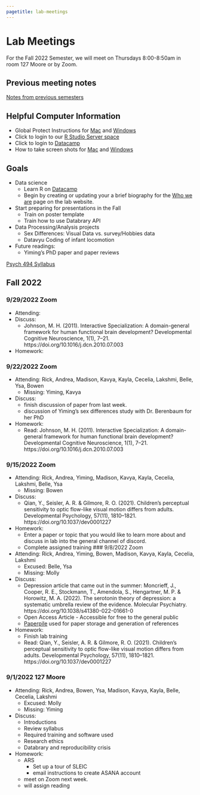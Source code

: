 ```yaml
---
pagetitle: lab-meetings
---
```


# Lab Meetings

For the Fall 2022 Semester, we will meet on Thursdays 8:00-8:50am in room 127 Moore or by Zoom.

## Previous meeting notes

[Notes from previous semesters](lab-meetings-previous.html)

## Helpful Computer Information

- Global Protect Instructions for [Mac](https://ithelp.ssri.psu.edu/penn-state-vpn-mac) and [Windows ](https://ithelp.ssri.psu.edu/penn-state-vpn)
- Click to login to our [R Studio Server space](https://rstudio.tlt.psu.edu/s/e40b8122db8f5ab27456f/)
- Click to login to [Datacamp](https://www.datacamp.com/)
- How to take screen shots for [Mac](https://support.apple.com/en-us/HT201361) and [Windows](https://www.howtogeek.com/226280/how-to-take-screenshots-in-windows-10/)

## Goals
- Data science
    - Learn R on [Datacamp](https://www.datacamp.com/)
    - Begin by creating or updating your a brief biography for the [Who we are](https://gilmore-lab.github.io/who-we-are.html) page on the lab website.
- Start preparing for presentations in the Fall  
    - Train on poster template
    - Train how to use Databrary API
<!-- - Launch new projects -->
<!--     - [Development of Motion Sensitivity Meta-analysis](https://github.com/gilmore-lab/motion-metaanalysis) -->
<!--     - Visuomotor tracking -->
- Data Processing/Analysis projects
    - Sex Differences: Visual Data vs. survey/Hobbies data
    - Datavyu Coding of infant locomotion
- Future readings:
  - Yiming's PhD paper and paper reviews

[Psych 494 Syllabus](https://https://gilmore-lab.github.io/protocols/psych-494-syllabus.html) 

## Fall 2022

### 9/29/2022 Zoom

- Attending: 
- Discuss: 
  - Johnson, M. H. (2011). Interactive Specialization: A domain-general framework for human functional brain development? Developmental Cognitive Neuroscience, 1(1), 7–21. https://doi.org/10.1016/j.dcn.2010.07.003
- Homework: 

### 9/22/2022 Zoom 

- Attending: Rick, Andrea, Madison, Kavya, Kayla, Cecelia, Lakshmi, Belle, Ysa, Bowen  
  - Missing: Yiming, Kavya 
- Discuss:
  - finish discussion of paper from last week.
  - discussion of Yiming's sex differences study with Dr. Berenbaum for her PhD
- Homework:
  - Read: Johnson, M. H. (2011). Interactive Specialization: A domain-general framework for human functional brain development? Developmental Cognitive Neuroscience, 1(1), 7–21. https://doi.org/10.1016/j.dcn.2010.07.003

### 9/15/2022 Zoom

- Attending: Rick, Andrea, Yiming, Madison, Kavya, Kayla, Cecelia, Lakshmi, Belle, Ysa
  - Missing: Bowen
- Discuss:
  - Qian, Y., Seisler, A. R. & Gilmore, R. O. (2021). Children’s perceptual sensitivity to optic flow-like visual motion differs from adults. Developmental Psychology, 57(11), 1810–1821. https://doi.org/10.1037/dev0001227
- Homework:
  - Enter a paper or topic that you would like to learn more about and discuss in lab into the general channel of discord.
  - Complete assigned training 
### 9/8/2022 Zoom

- Attending: Rick, Andrea, Yiming, Bowen, Madison, Kavya, Kayla, Cecelia, Lakshmi
  - Excused: Belle, Ysa
  - Missing: Molly
- Discuss:
  - Depression article that came out in the summer: Moncrieff, J., Cooper, R. E., Stockmann, T., Amendola, S., Hengartner, M. P. & Horowitz, M. A. (2022). The serotonin theory of depression: a systematic umbrella review of the evidence. Molecular Psychiatry. https://doi.org/10.1038/s41380-022-01661-0
  - Open Access Article - Accessible for free to the general public
  - [Paperpile](https://paperpile.com/) used for paper storage and generation of references
- Homework:
  - Finish lab training
  - Read: Qian, Y., Seisler, A. R. & Gilmore, R. O. (2021). Children’s perceptual sensitivity to optic flow-like visual motion differs from adults. Developmental Psychology, 57(11), 1810–1821. https://doi.org/10.1037/dev0001227

### 9/1/2022 127 Moore

- Attending: Rick, Andrea, Bowen, Ysa, Madison, Kavya, Kayla, Belle, Cecelia, Lakshmi
  - Excused: Molly
  - Missing: Yiming
- Discuss:  
  - Introductions 
  - Review syllabus 
  - Required training and software used 
  - Research ethics
  - Databrary and reproducibility crisis 
- Homework:  
  - ARS 
    - Set up a tour of SLEIC 
    - email instructions to create ASANA account 
  - meet on Zoom next week.
  - will assign reading



  
